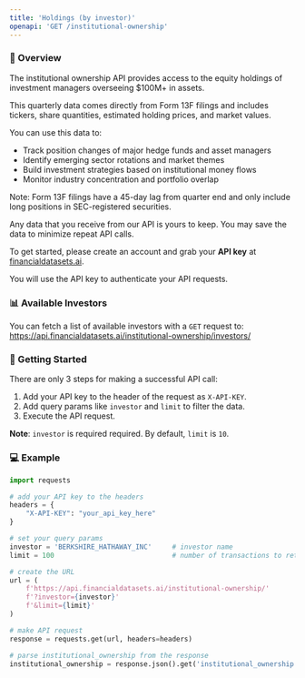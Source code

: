 ```yaml
---
title: 'Holdings (by investor)'
openapi: 'GET /institutional-ownership'
---
```


### 👋  Overview
The institutional ownership API provides access to the equity holdings of investment managers overseeing $100M+ in assets. 

This quarterly data comes directly from Form 13F filings and includes tickers, share quantities, estimated holding prices, and market values.

You can use this data to:
- Track position changes of major hedge funds and asset managers
- Identify emerging sector rotations and market themes
- Build investment strategies based on institutional money flows
- Monitor industry concentration and portfolio overlap

Note: Form 13F filings have a 45-day lag from quarter end and only include long positions in SEC-registered securities.

Any data that you receive from our API is yours to keep. You may save the data to minimize repeat API calls.

To get started, please create an account and grab your <b>API key</b> at [financialdatasets.ai](https://financialdatasets.ai).

You will use the API key to authenticate your API requests.

### 📊 Available Investors
You can fetch a list of available investors with a `GET` request to:
https://api.financialdatasets.ai/institutional-ownership/investors/

###  🚀  Getting Started
There are only 3 steps for making a successful API call:
1. Add your API key to the header of the request as `X-API-KEY`.
2. Add query params like `investor` and `limit` to filter the data.
3. Execute the API request.

**Note**: `investor` is required required.  By default, `limit` is `10`.

### 💻  Example

```python Institutional Ownership
import requests

# add your API key to the headers
headers = {
    "X-API-KEY": "your_api_key_here"
}

# set your query params
investor = 'BERKSHIRE_HATHAWAY_INC'     # investor name
limit = 100                             # number of transactions to return

# create the URL
url = (
    f'https://api.financialdatasets.ai/institutional-ownership/'
    f'?investor={investor}'
    f'&limit={limit}'
)

# make API request
response = requests.get(url, headers=headers)

# parse institutional_ownership from the response
institutional_ownership = response.json().get('institutional_ownership')
```
